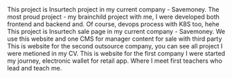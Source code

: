 <ProjectCard title="Insurtech" link="https://uat-insurtech.savemoney.vn/#/user/login" bg="linear-gradient(to right, #D4145A 0%, #FBB03B 100%)">
This project is Insurtech project in my current company - Savemoney. The most proud project - my brainchild project with me, I were developed both frontend and backend and. Of course, devops process with K8S too, hehe
</ProjectCard>
<ProjectCard title="Insurwin" link="https://uat-insurwin.savemoney.vn/?apiKey=5d1daef0-a612-11ea-b870-ef24249f7c2b" bg="linear-gradient(to right, #D4145A 0%, #FBB03B 100%)">
This project is Insurtech sale page in my current company - Savemoney. We use this website and one CMS for manager content for sale with third party
</ProjectCard>
<ProjectCard title="HDWEBSOFT" link="https://www.hdwebsoft.com/" bg="linear-gradient(to right, #D4145A 0%, #FBB03B 100%)">
This is website for the second outsource company, you can see all project I were metioned in my CV.
</ProjectCard>
<ProjectCard title="Finviet" link="https://finviet.com.vn/" bg="linear-gradient(to right, #D4145A 0%, #FBB03B 100%)">
This is website for the first company I were started my journey, electronic wallet for retail app. Where I meet first teachers who lead and teach me.
</ProjectCard>